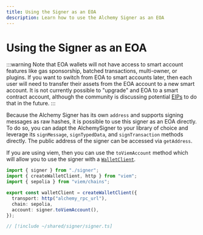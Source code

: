 ```yaml
---
title: Using the Signer as an EOA
description: Learn how to use the Alchemy Signer as an EOA
---
```


# Using the Signer as an EOA

:::warning
Note that EOA wallets will not have access to smart account features like gas sponsorship, batched transactions, multi-owner, or plugins. If you want to switch from EOA to smart accounts later, then each user will need to transfer their assets from the EOA account to a new smart account. It is not currently possible to "upgrade" and EOA to a smart contract account, although the community is discussing potential [EIPs](https://eips.ethereum.org/EIPS/eip-7377) to do that in the future.
:::

Because the Alchemy Signer has its own `address` and supports signing messages as raw hashes, it is possible to use this signer as an EOA directly. To do so, you can adapt the AlchemySigner to your library of choice and leverage its `signMessage`, `signTypedData`, and `signTransaction` methods directly. The public address of the signer can be accessed via `getAddress`.

If you are using viem, then you can use the `toViemAccount` method which will allow you to use the signer with a [`WalletClient`](https://viem.sh/docs/clients/wallet#local-accounts-private-key-mnemonic-etc).

<CodeBlocks>

```ts [createWalletClient.ts] twoslash
import { signer } from "./signer";
import { createWalletClient, http } from "viem";
import { sepolia } from "viem/chains";

export const walletClient = createWalletClient({
  transport: http("alchemy_rpc_url"),
  chain: sepolia,
  account: signer.toViemAccount(),
});
```

```ts twoslash [signer.ts] filename="signer.ts"
// [!include ~/shared/signer/signer.ts]
```

</CodeBlocks>
